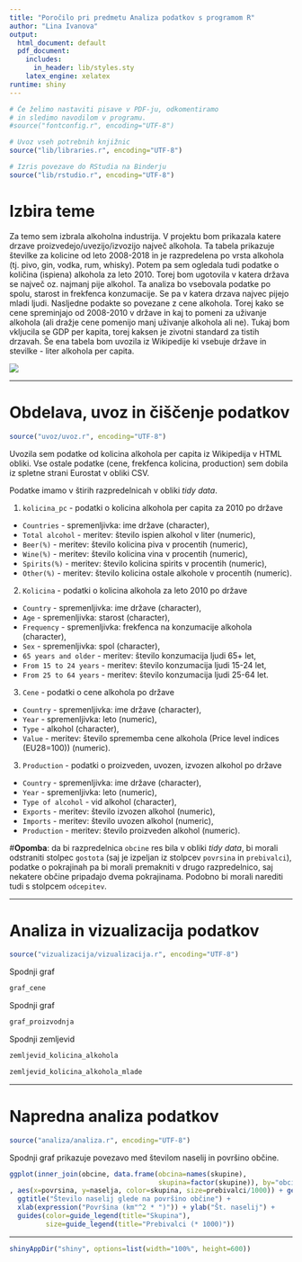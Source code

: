 ```yaml
---
title: "Poročilo pri predmetu Analiza podatkov s programom R"
author: "Lina Ivanova"
output:
  html_document: default
  pdf_document:
    includes:
      in_header: lib/styles.sty
    latex_engine: xelatex
runtime: shiny
---
```


```r
# Če želimo nastaviti pisave v PDF-ju, odkomentiramo
# in sledimo navodilom v programu.
#source("fontconfig.r", encoding="UTF-8")

# Uvoz vseh potrebnih knjižnic
source("lib/libraries.r", encoding="UTF-8")
```

```r
# Izris povezave do RStudia na Binderju
source("lib/rstudio.r", encoding="UTF-8")
```

# Izbira teme

Za temo sem izbrala alkoholna industrija. 
V projektu bom prikazala katere drzave proizvedejo/uvezijo/izvozijo največ alkohola. Ta tabela prikazuje številke za kolicine od leto 2008-2018 in je razpredelena po vrsta alkohola (tj. pivo, gin, vodka, rum, whisky). Potem pa sem ogledala tudi podatke o količina (ispiena) alkohola za leto 2010. Torej bom ugotovila v katera država se največ oz. najmanj pije alkohol. Ta analiza bo vsebovala podatke po spolu, starost in frekfenca konzumacije. Se pa v katera drzava najvec pijejo mladi ljudi. Nasljedne podakte so povezane z cene alkohola. Torej kako se cene spreminjajo od 2008-2010 v države in kaj to pomeni za uživanje alkohola (ali dražje cene pomenijo manj uživanje alkohola ali ne). Tukaj bom vkljucila se GDP per kapita, torej kaksen je zivotni standard za tistih drzavah. Še ena tabela bom uvozila iz Wikipedije ki vsebuje države in stevilke - liter alkohola per capita. 

![](slike/alcohol.png)

***

# Obdelava, uvoz in čiščenje podatkov

```r
source("uvoz/uvoz.r", encoding="UTF-8")
```

Uvozila sem podatke od kolicina alkohola per capita iz Wikipedija v HTML obliki. Vse ostale podatke (cene, frekfenca kolicina, production) sem dobila iz spletne strani Eurostat v obliki CSV. 

Podatke imamo v štirih razpredelnicah v obliki *tidy data*.

1. `kolicina_pc` - podatki o kolicina alkohola per capita za 2010 po države
  - `Countries` - spremenljivka: ime države (character),
  - `Total alcohol` - meritev: število ispien alkohol v liter (numeric),
  - `Beer(%)` - meritev: število kolicina piva v procentih  (numeric),
  - `Wine(%)` - meritev: število kolicina vina v procentih  (numeric),
  - `Spirits(%)` - meritev: število kolicina spirits v procentih  (numeric),
  - `Other(%)` - meritev: število kolicina ostale alkohole v procentih  (numeric).

2. `Kolicina` - podatki o kolicina alkohola za leto 2010 po države
  - `Country` - spremenljivka: ime države (character),
  - `Age` - spremenljivka: starost (character),
  - `Frequency` - spremenljivka: frekfenca na konzumacije alkohola (character),
  - `Sex` - spremenljivka: spol (character),
  - `65 years and older` - meritev: število konzumacija ljudi 65+ let,
  - `From 15 to 24 years` - meritev: število konzumacija ljudi 15-24 let,
  - `From 25 to 64 years` - meritev: število konzumacija ljudi 25-64 let.
  
3. `Cene` - podatki o cene alkohola po države
  - `Country` - spremenljivka: ime države (character),
  - `Year` - spremenljivka: leto  (numeric),
  - `Type` - alkohol (character),
  - `Value` - meritev: število sprememba cene alkohola (Price level indices (EU28=100)) (numeric).
  
3. `Production` - podatki o proizveden, uvozen, izvozen alkohol po države
  - `Country` - spremenljivka: ime države (character),
  - `Year` - spremenljivka: leto  (numeric),
  - `Type of alcohol` - vid alkohol (character),
  - `Exports` - meritev: število izvozen alkohol (numeric),
  - `Imports` - meritev: število uvozen alkohol (numeric),
  - `Production` - meritev: število proizveden alkohol (numeric).
  
  
#**Opomba**: da bi razpredelnica `obcine` res bila v obliki *tidy data*, bi morali odstraniti stolpec `gostota` (saj je izpeljan iz stolpcev `povrsina` in `prebivalci`), podatke o pokrajinah pa bi morali premakniti v drugo razpredelnico, saj nekatere občine pripadajo dvema pokrajinama. Podobno bi morali narediti tudi s stolpcem `odcepitev`.

***

# Analiza in vizualizacija podatkov

```r
source("vizualizacija/vizualizacija.r", encoding="UTF-8")
```

Spodnji graf

```r
graf_cene
```
Spodnji graf
```r
graf_proizvodnja
```

Spodnji zemljevid

```r
zemljevid_kolicina_alkohola
```

```r
zemljevid_kolicina_alkohola_mlade
```
***

# Napredna analiza podatkov

```r
source("analiza/analiza.r", encoding="UTF-8")
```

Spodnji graf prikazuje povezavo med številom naselij in površino občine.

```r
ggplot(inner_join(obcine, data.frame(obcina=names(skupine),
                                     skupina=factor(skupine)), by="obcina")
, aes(x=povrsina, y=naselja, color=skupina, size=prebivalci/1000)) + geom_point() +
  ggtitle("Število naselij glede na površino občine") +
  xlab(expression("Površina (km"^2 * ")")) + ylab("Št. naselij") +
  guides(color=guide_legend(title="Skupina"),
         size=guide_legend(title="Prebivalci (* 1000)"))
```

***

```r
shinyAppDir("shiny", options=list(width="100%", height=600))
```
